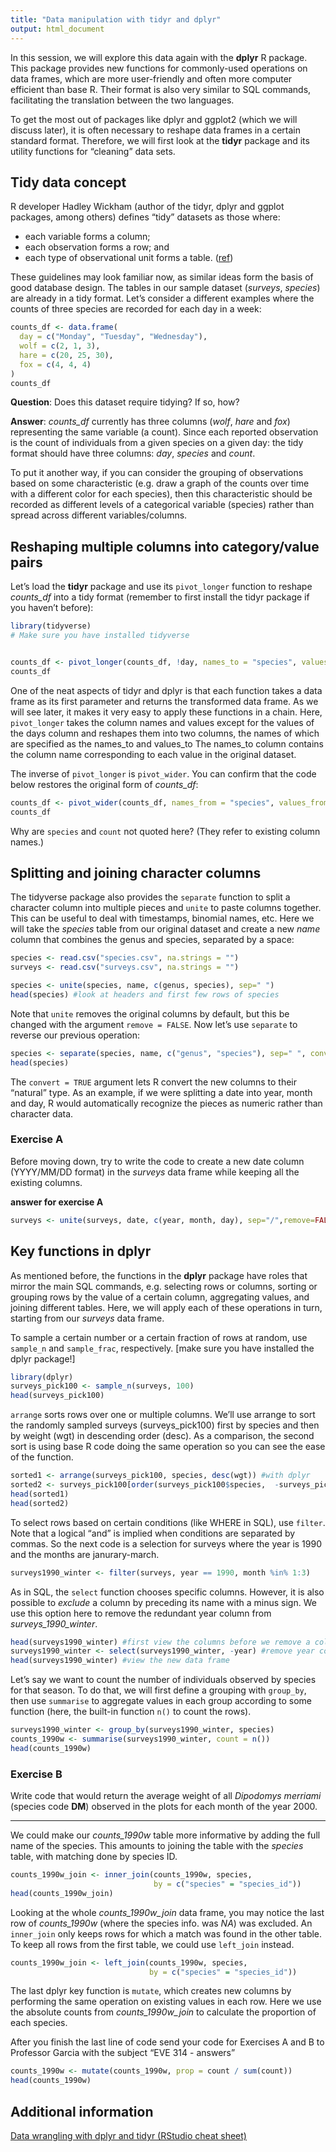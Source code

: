 ```yaml
---
title: "Data manipulation with tidyr and dplyr"
output: html_document
---
```


In this session, we will explore this data again with the **dplyr** R package. This package provides new functions for commonly-used operations on data frames, which are more user-friendly and often more computer efficient than base R. Their format is also very similar to SQL commands, facilitating the translation between the two languages.

To get the most out of packages like dplyr and ggplot2 (which we will discuss later), it is often necessary to reshape data frames in a certain standard format. Therefore, we will first look at the **tidyr** package and its utility functions for "cleaning" data sets.

## Tidy data concept

R developer Hadley Wickham (author of the tidyr, dplyr and ggplot packages, among others) defines "tidy" datasets as those where:

* each variable forms a column;
* each observation forms a row; and
* each type of observational unit forms a table. ([ref](http://www.jstatsoft.org/v59/i10/paper))

These guidelines may look familiar now, as similar ideas form the basis of good database design. The tables in our sample dataset (*surveys*, *species*) are already in a tidy format. Let's consider a different examples where the counts of three species are recorded for each day in a week:
```r
counts_df <- data.frame(
  day = c("Monday", "Tuesday", "Wednesday"),
  wolf = c(2, 1, 3),
  hare = c(20, 25, 30),
  fox = c(4, 4, 4)
)
counts_df
```

**Question**: Does this dataset require tidying? If so, how?

**Answer**: *counts_df* currently has three columns (*wolf*, *hare* and *fox*) representing the same variable (a count). Since each reported observation is the count of individuals from a given species on a given day: the tidy format should have three columns: *day*, *species* and *count*.

To put it another way, if you can consider the grouping of observations based on some characteristic (e.g. draw a graph of the counts over time with a different color for each species), then this characteristic should be recorded as different levels of a categorical variable (species) rather than spread across different variables/columns. 

## Reshaping multiple columns into category/value pairs

Let's load the **tidyr** package and use its `pivot_longer` function to reshape *counts_df* into a tidy format (remember to first install the tidyr package if you haven't before):
```r
library(tidyverse)
# Make sure you have installed tidyverse


counts_df <- pivot_longer(counts_df, !day, names_to = "species", values_to = "count")
counts_df
```
One of the neat aspects of tidyr and dplyr is that each function takes a data frame as its first parameter and returns the transformed data frame. As we will see later, it makes it very easy to apply these functions in a chain. Here, `pivot_longer` takes the column names and values except for the values of the days column and reshapes them into two columns, the names of which are specified as the names_to and values_to The names_to column contains the column name corresponding to each value in the original dataset.

The inverse of `pivot_longer` is `pivot_wider`. You can confirm that the code below restores the original form of *counts_df*:
```r
counts_df <- pivot_wider(counts_df, names_from = "species", values_from = "count")
counts_df
```
Why are `species` and `count` not quoted here? (They refer to existing column names.)

## Splitting and joining character columns

The tidyverse package also provides the `separate` function to split a character column into multiple pieces and `unite` to paste columns together. This can be useful to deal with timestamps, binomial names, etc. Here we will take the *species* table from our original dataset and create a new *name* column that combines the genus and species, separated by a space:
```r
species <- read.csv("species.csv", na.strings = "")
surveys <- read.csv("surveys.csv", na.strings = "")
```
```r
species <- unite(species, name, c(genus, species), sep=" ")
head(species) #look at headers and first few rows of species
```

Note that `unite` removes the original columns by default, but this be changed with the argument `remove = FALSE`. Now let's use `separate` to reverse our previous operation:
```r
species <- separate(species, name, c("genus", "species"), sep=" ", convert = TRUE)
head(species)
```

The `convert = TRUE` argument lets R convert the new columns to their "natural" type. As an example, if we were splitting a date into year, month and day, R would automatically recognize the pieces as numeric rather than character data.

### Exercise A

Before moving down, try to write the code to create a new date column (YYYY/MM/DD format) in the *surveys* data frame while keeping all the existing columns. 

**answer for exercise A**
```r

surveys <- unite(surveys, date, c(year, month, day), sep="/",remove=FALSE)
```

## Key functions in dplyr

As mentioned before, the functions in the **dplyr** package have roles that mirror the main SQL commands, e.g. selecting rows or columns, sorting or grouping rows by the value of a certain column, aggregating values, and joining different tables. Here, we will apply each of these operations in turn, starting from our *surveys* data frame.

To sample a certain number or a certain fraction of rows at random, use `sample_n` and `sample_frac`, respectively. [make sure you have installed the dplyr package!]
```r
library(dplyr)
surveys_pick100 <- sample_n(surveys, 100)
head(surveys_pick100)
```

`arrange` sorts rows over one or multiple columns. We'll use arrange to sort the randomly sampled surveys (surveys_pick100) first by species and then by weight (wgt) in descending order (desc). As a comparison, the second sort is using base R code doing the same operation so you can see the ease of the function.  
```r
sorted1 <- arrange(surveys_pick100, species, desc(wgt)) #with dplyr
sorted2 <- surveys_pick100[order(surveys_pick100$species,  -surveys_pick100$wgt),] #in baseR
head(sorted1)
head(sorted2)
```

To select rows based on certain conditions (like WHERE in SQL), use `filter`. Note that a logical "and" is implied when conditions are separated by commas. So the next code is a selection for surveys where the year is 1990 and the months are janurary-march.
```r
surveys1990_winter <- filter(surveys, year == 1990, month %in% 1:3)
```

As in SQL, the `select` function chooses specific columns. However, it is also possible to *exclude* a column by preceding its name with a minus sign. We use this option here to remove the redundant year column from *surveys_1990_winter*.
```r
head(surveys1990_winter) #first view the columns before we remove a column
surveys1990_winter <- select(surveys1990_winter, -year) #remove year column
head(surveys1990_winter) #view the new data frame
```

Let's say we want to count the number of individuals observed by species for that season. To do that, we will first define a grouping with `group_by`, then use `summarise` to aggregate values in each group according to some function (here, the built-in function `n()` to count the rows).
```r
surveys1990_winter <- group_by(surveys1990_winter, species)
counts_1990w <- summarise(surveys1990_winter, count = n())
head(counts_1990w)
```

### Exercise B

Write code that would return the average weight of all *Dipodomys merriami* (species code **DM**) observed in the plots for each month of the year 2000. 


***

We could make our *counts_1990w* table more informative by adding the full name of the species. This amounts to joining the table with the *species* table, with matching done by species ID.
```r
counts_1990w_join <- inner_join(counts_1990w, species, 
                                by = c("species" = "species_id"))
head(counts_1990w_join)
```

Looking at the whole *counts_1990w_join* data frame, you may notice the last row of *counts_1990w* (where the species info. was *NA*) was excluded. An `inner_join` only keeps rows for which a match was found in the other table. To keep all rows from the first table, we could use `left_join` instead.
```r
counts_1990w_join <- left_join(counts_1990w, species, 
                               by = c("species" = "species_id"))
```

The last dplyr key function is `mutate`, which creates new columns by performing the same operation on existing values in each row. Here we use the absolute counts from *counts_1990w_join* to calculate the proportion of each species.

After you finish the last line of code send your code for Exercises A and B to Professor Garcia with the subject "EVE 314 - answers"
```r
counts_1990w <- mutate(counts_1990w, prop = count / sum(count))
head(counts_1990w)
```



## Additional information

[Data wrangling with dplyr and tidyr (RStudio cheat sheet)](https://github.com/rstudio/cheatsheets/blob/main/tidyr.pdf)
